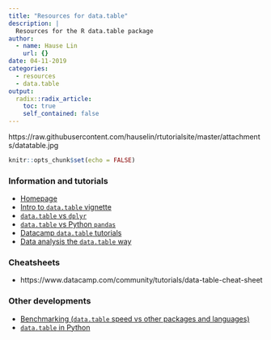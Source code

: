 ```yaml
---
title: "Resources for data.table"
description: |
  Resources for the R data.table package
author:
  - name: Hause Lin
    url: {}
date: 04-11-2019
categories: 
  - resources
  - data.table
output:
  radix::radix_article:
    toc: true
    self_contained: false
---
```


https://raw.githubusercontent.com/hauselin/rtutorialsite/master/attachments/datatable.jpg

```r
knitr::opts_chunk$set(echo = FALSE)
```

### Information and tutorials

* [Homepage](https://github.com/Rdatatable/data.table/wiki)
* [Intro to `data.table` vignette](https://cran.r-project.org/web/packages/data.table/vignettes/datatable-intro.html)
* [`data.table` vs `dplyr`](https://atrebas.github.io/post/2019-03-03-datatable-dplyr/)
* [`data.table` vs Python `pandas`](https://datascience-enthusiast.com/R/pandas_datatable.html)
* [Datacamp `data.table` tutorials](https://www.datacamp.com/search?q=data.table&tab=courses)
* [Data analysis the `data.table` way](https://ugoproto.github.io/ugo_r_doc/Data_Analysis_in_R,_the_data.table_Way/)

### Cheatsheets

* https://www.datacamp.com/community/tutorials/data-table-cheat-sheet

### Other developments

* [Benchmarking (`data.table` speed vs other packages and languages)](https://github.com/Rdatatable/data.table/wiki/Benchmarks-:-Grouping)
* [`data.table` in Python](https://github.com/h2oai/datatable)

